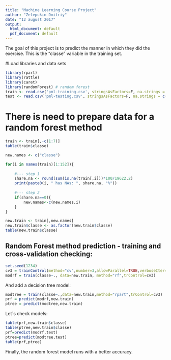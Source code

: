 ---
title: "Machine Learning Course Project"
author: "Zelepukin Dmitriy"
date: "12 august 2017"
output:
  html_document: default
  pdf_document: default
---
The goal of this project is to predict the manner in which they did the exercise. This is the "classe" variable in the training set. 

#Load libraries and data sets
```{r setup, include=FALSE}
library(rpart)
library(rattle)
library(caret)
library(randomForest) # random forest
train <- read.csv('pml-training.csv', stringsAsFactors=F, na.strings = c("NA", "", "#DIV/0!"))
test <- read.csv('pml-testing.csv', stringsAsFactors=F, na.strings = c("NA", "", "#DIV/0!"))
```

# There is need to prepare data for a random forest method
```{r precleaning}
train <- train[,-c(1:7)]
table(train$classe)

new.names <- c("classe")

for(i in names(train)[1:152]){
    
    #--- step 1
    share.na <- round(sum(is.na(train[,i]))*100/19622,2)
    print(paste0(i, " has NAs: ", share.na, "%"))
    
    #--- step 2
    if(share.na==0){
        new.names<-c(new.names,i)
    }
}

new.train <- train[,new.names]
new.train$classe <- as.factor(new.train$classe)
table(new.train$classe)
```

Random Forest method prediction - training and cross-validation checking: 
---------------
```{r randforest}
set.seed(1234)
cv3 = trainControl(method="cv",number=3,allowParallel=TRUE,verboseIter=TRUE)
modrf = train(classe~., data=new.train, method="rf",trControl=cv3)
```

And add a decision tree model:
```{r dec_tree}
modtree = train(classe~.,data=new.train,method="rpart",trControl=cv3)
prf = predict(modrf,new.train)
ptree = predict(modtree,new.train)
```

Let`s check models:
```{r check}
table(prf,new.train$classe)
table(ptree,new.train$classe)
prf=predict(modrf,test)
ptree=predict(modtree,test)
table(prf,ptree)
```

Finally, the random forest model runs with a better accuracy.